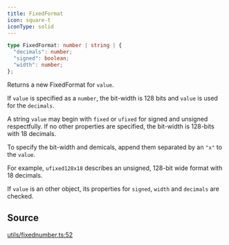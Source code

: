 ```yaml
---
title: FixedFormat
icon: square-t
iconType: solid
---
```


```ts
type FixedFormat: number | string | {
  "decimals": number;
  "signed": boolean;
  "width": number;
};
```

Returns a new FixedFormat for `value`.

If `value` is specified as a `number`, the bit-width is 128 bits and `value` is used for the `decimals`.

A string `value` may begin with `fixed` or `ufixed` for signed and unsigned respectfully. If no other properties are
specified, the bit-width is 128-bits with 18 decimals.

To specify the bit-width and demicals, append them separated by an `"x"` to the `value`.

For example, `ufixed128x18` describes an unsigned, 128-bit wide format with 18 decimals.

If `value` is an other object, its properties for `signed`, `width` and `decimals` are checked.

## Source

[utils/fixednumber.ts:52](https://github.com/dominant-strategies/quais.js/blob/645041739db20c79ffe7730b79d42c9644eae500/src/utils/fixednumber.ts#L52)
